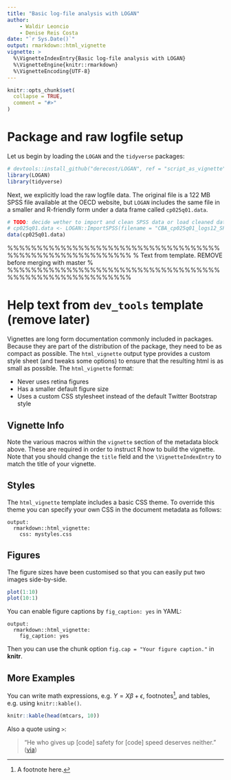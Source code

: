 ```yaml
---
title: "Basic log-file analysis with LOGAN"
author:
    - Waldir Leoncio
    - Denise Reis Costa
date: "`r Sys.Date()`"
output: rmarkdown::html_vignette
vignette: >
  %\VignetteIndexEntry{Basic log-file analysis with LOGAN}
  %\VignetteEngine{knitr::rmarkdown}
  %\VignetteEncoding{UTF-8}
---
```


```r
knitr::opts_chunk$set(
  collapse = TRUE,
  comment = "#>"
)
```

# Package and raw logfile setup

Let us begin by loading the `LOGAN` and the `tidyverse` packages:

```r
# devtools::install_github("derecost/LOGAN", ref = "script_as_vignette")  # breaks check
library(LOGAN)
library(tidyverse)
```

Next, we explicitly load the raw logfile data. The original file is a 122 MB SPSS file available at the OECD website, but `LOGAN` includes the same file in a smaller and R-friendly form under a data frame called `cp025q01.data`.

```r
# TODO: decide wether to import and clean SPSS data or load cleaned dataset from package
# cp025q01.data <- LOGAN::ImportSPSS(filename = "CBA_cp025q01_logs12_SPSS.sav")
data(cp025q01.data)
```

%%%%%%%%%%%%%%%%%%%%%%%%%%%%%%%%%%%%%%%%%%%%%%%%%%%%%%%%%
% Text from template. REMOVE before merging with master %
%%%%%%%%%%%%%%%%%%%%%%%%%%%%%%%%%%%%%%%%%%%%%%%%%%%%%%%%%

# Help text from `dev_tools` template (remove later)
Vignettes are long form documentation commonly included in packages. Because they are part of the distribution of the package, they need to be as compact as possible. The `html_vignette` output type provides a custom style sheet (and tweaks some options) to ensure that the resulting html is as small as possible. The `html_vignette` format:

- Never uses retina figures
- Has a smaller default figure size
- Uses a custom CSS stylesheet instead of the default Twitter Bootstrap style

## Vignette Info

Note the various macros within the `vignette` section of the metadata block above. These are required in order to instruct R how to build the vignette. Note that you should change the `title` field and the `\VignetteIndexEntry` to match the title of your vignette.

## Styles

The `html_vignette` template includes a basic CSS theme. To override this theme you can specify your own CSS in the document metadata as follows:

    output: 
      rmarkdown::html_vignette:
        css: mystyles.css

## Figures

The figure sizes have been customised so that you can easily put two images side-by-side. 

```r
plot(1:10)
plot(10:1)
```

You can enable figure captions by `fig_caption: yes` in YAML:

    output:
      rmarkdown::html_vignette:
        fig_caption: yes

Then you can use the chunk option `fig.cap = "Your figure caption."` in **knitr**.

## More Examples

You can write math expressions, e.g. $Y = X\beta + \epsilon$, footnotes^[A footnote here.], and tables, e.g. using `knitr::kable()`.

```r
knitr::kable(head(mtcars, 10))
```

Also a quote using `>`:

> "He who gives up [code] safety for [code] speed deserves neither."
([via](https://twitter.com/hadleywickham/status/504368538874703872))
